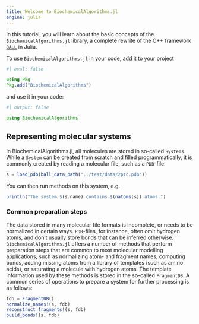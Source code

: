 ```yaml
---
title: Welcome to BiochemicalAlgorithms.jl
engine: julia
---
```


In this tutorial, you will learn about the basic concepts of the ```BiochemicalAlgorithms.jl``` library, a complete rewrite of the C++ framework [```BALL```](https://github.com/ball-project/ball) in Julia.

To use ```BiochemicalAlgorithms.jl``` in your code, add it to your project

```julia
#| eval: false

using Pkg
Pkg.add("BiochemicalAlgorithms")
```

and use it in your code:

```julia
#| output: false

using BiochemicalAlgorithms
```


## Representing molecular systems

In BiochemicalAlgorithms.jl, all molecules are stored in so-called ```Systems```. While a ```System``` can be created from scratch and filled programmatically, it is commonly created by reading a molecular file, such as a ```PDB```-file:

```julia
s = load_pdb(ball_data_path("../test/data/2ptc.pdb"))
```

You can then run methods on this system, e.g.

```julia
println("The system $(s.name) contains $(natoms(s)) atoms.")
```


### Common preparation steps

The data stored in many molecular file formats is incomplete, or needs to be normalized in certain ways. ```PDB```-files, for instance, often omit hydrogen atoms, and don't usually store bonds that can be inferred otherwise. ```BiochemicalAlgorithms.jl``` offers a number of methods that perform preparation steps that are common to most molecular modelling applications, such as normalizing atom- and fragment names, computing bonds, adding missing atoms from a library of templates (such as amino acids), or saturating a molecule with hydrogen atoms. The template information used by these methods is stored in the so-called ```FragmentDB```. A common series of operations to prepare a system for further processing is as follows:

```julia
fdb = FragmentDB()
normalize_names!(s, fdb)
reconstruct_fragments!(s, fdb)
build_bonds!(s, fdb)
```

